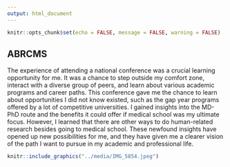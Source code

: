 ```yaml
---
output: html_document
---
```


```r
knitr::opts_chunk$set(echo = FALSE, message = FALSE, warning = FALSE)

```

## ABRCMS

The experience of attending a national conference was a crucial learning opportunity for me. It was a chance to step outside my comfort zone, interact with a diverse group of peers, and learn about various academic programs and career paths. This conference gave me the chance to learn about opportunities I did not know existed, such as the gap year programs offered by a lot of competitive universities. I gained insights into the MD-PhD route and the benefits it could offer if medical school was my ultimate focus. However, I learned that there are other ways to do human-related research besides going to medical school. These newfound insights have opened up new possibilities for me, and they have given me a clearer vision of the path I want to pursue in my academic and professional life.

```r
knitr::include_graphics("../media/IMG_5854.jpeg")
```   